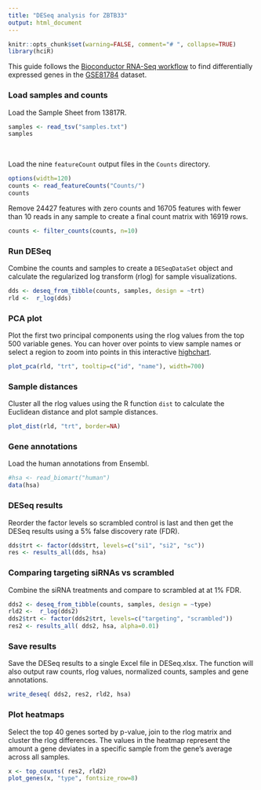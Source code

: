 ```yaml
---
title: "DESeq analysis for ZBTB33"
output: html_document
---
```


```r
knitr::opts_chunk$set(warning=FALSE, comment="# ", collapse=TRUE)
library(hciR)
```

This guide follows the [Bioconductor RNA-Seq workflow] to find differentially expressed genes
in the [GSE81784] dataset.

### Load samples and counts

Load the Sample Sheet from 13817R.

```r
samples <- read_tsv("samples.txt")
samples
```
<br>

Load the nine `featureCount` output files in the `Counts` directory.

```r
options(width=120)
counts <- read_featureCounts("Counts/")
counts
```

Remove 24427 features with zero counts and 16705 features with fewer than 10 reads
in any sample to create a final count matrix with 16919 rows.

```r
counts <- filter_counts(counts, n=10)
```

### Run DESeq

Combine the counts and samples to create a `DESeqDataSet` object and calculate
 the regularized log transform (rlog) for sample visualizations.


```r
dds <- deseq_from_tibble(counts, samples, design = ~trt)
rld <-  r_log(dds)
```


### PCA plot

Plot the first two principal components using the rlog values from the top 500 variable genes.
You can hover over points to view sample names or select a region to zoom into points in this interactive [highchart].

```r
plot_pca(rld, "trt", tooltip=c("id", "name"), width=700)
```

### Sample distances

Cluster all the rlog values using the R function `dist` to calculate the Euclidean distance and plot sample distances.


```r
plot_dist(rld, "trt", border=NA)
```


### Gene annotations

Load the human annotations from Ensembl.

```r
#hsa <- read_biomart("human")
data(hsa)
```


### DESeq results

Reorder the factor levels so scrambled control is last and then get the DESeq results
using a 5% false discovery rate (FDR).

```r
dds$trt <- factor(dds$trt, levels=c("si1", "si2", "sc"))
res <- results_all(dds, hsa)
```


### Comparing targeting siRNAs vs scrambled

Combine the siRNA treatments and compare to scrambled at at 1% FDR.

```r
dds2 <- deseq_from_tibble(counts, samples, design = ~type)
rld2 <-  r_log(dds2)
dds2$trt <- factor(dds2$trt, levels=c("targeting", "scrambled"))
res2 <- results_all( dds2, hsa, alpha=0.01)
```


### Save results

Save the DESeq results to a single Excel file in DESeq.xlsx.  The  function will also output
raw counts, rlog values, normalized counts, samples and gene annotations.

```r
write_deseq( dds2, res2, rld2, hsa)
```


### Plot heatmaps

Select the top 40 genes sorted by p-value, join to the rlog matrix and cluster the rlog differences.
The values in the heatmap represent the amount a gene deviates in a specific sample from the gene’s average
across all samples.

```r
x <- top_counts( res2, rld2)
plot_genes(x, "type", fontsize_row=8)
```
<br>

<br>


[GSE81784]: https://www.ncbi.nlm.nih.gov/geo/query/acc.cgi?acc=GSE81784
[R]: https://www.r-project.org
[Bioconductor RNA-Seq workflow]: http://www.bioconductor.org/help/workflows/rnaseqGene
[DESeq2]: http://www.bioconductor.org/packages/release/bioc/html/DESeq2.html
[featureCounts]: http://bioinf.wehi.edu.au/featureCounts/
[hciR]: https://github.com/HuntsmanCancerInstitute/hciR
[highchart]: http://jkunst.com/highcharter/index.html
[pheatmap]: https://cran.r-project.org/web/packages/pheatmap/index.html

